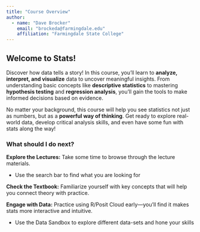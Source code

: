```yaml
---
title: "Course Overview"
author: 
  - name: "Dave Brocker"
    email: "brockeda@farmingdale.edu"
    affiliation: "Farmingdale State College"
---
```


## Welcome to Stats!

Discover how data tells a story! In this course, you’ll learn to **analyze, interpret, and visualize** data to uncover meaningful insights. From understanding basic concepts like **descriptive statistics** to mastering **hypothesis testing** and **regression analysis**, you’ll gain the tools to make informed decisions based on evidence.

No matter your background, this course will help you see statistics not just as numbers, but as a **powerful way of thinking**. Get ready to explore real-world data, develop critical analysis skills, and even have some fun with stats along the way!

### What should I do next?

**Explore the Lectures:** Take some time to browse through the lecture materials.

-   Use the search bar to find what you are looking for

**Check the Textbook:** Familiarize yourself with key concepts that will help you connect theory with practice.

**Engage with Data:** Practice using R/Posit Cloud early—you’ll find it makes stats more interactive and intuitive.

-   Use the Data Sandbox to explore different data-sets and hone your skills
